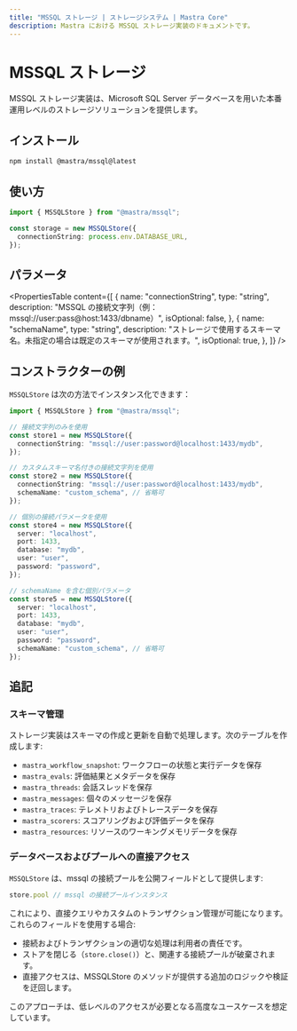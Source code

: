 ```yaml
---
title: "MSSQL ストレージ | ストレージシステム | Mastra Core"
description: Mastra における MSSQL ストレージ実装のドキュメントです。
---
```


# MSSQL ストレージ

MSSQL ストレージ実装は、Microsoft SQL Server データベースを用いた本番運用レベルのストレージソリューションを提供します。

## インストール

```bash copy
npm install @mastra/mssql@latest
```


## 使い方

```typescript copy showLineNumbers
import { MSSQLStore } from "@mastra/mssql";

const storage = new MSSQLStore({
  connectionString: process.env.DATABASE_URL,
});
```


## パラメータ

<PropertiesTable
  content={[
    {
      name: "connectionString",
      type: "string",
      description:
        "MSSQL の接続文字列（例：mssql://user:pass@host:1433/dbname）",
      isOptional: false,
    },
    {
      name: "schemaName",
      type: "string",
      description:
        "ストレージで使用するスキーマ名。未指定の場合は既定のスキーマが使用されます。",
      isOptional: true,
    },
  ]}
/>

## コンストラクターの例

`MSSQLStore` は次の方法でインスタンス化できます：

```ts
import { MSSQLStore } from "@mastra/mssql";

// 接続文字列のみを使用
const store1 = new MSSQLStore({
  connectionString: "mssql://user:password@localhost:1433/mydb",
});

// カスタムスキーマ名付きの接続文字列を使用
const store2 = new MSSQLStore({
  connectionString: "mssql://user:password@localhost:1433/mydb",
  schemaName: "custom_schema", // 省略可
});

// 個別の接続パラメータを使用
const store4 = new MSSQLStore({
  server: "localhost",
  port: 1433,
  database: "mydb",
  user: "user",
  password: "password",
});

// schemaName を含む個別パラメータ
const store5 = new MSSQLStore({
  server: "localhost",
  port: 1433,
  database: "mydb",
  user: "user",
  password: "password",
  schemaName: "custom_schema", // 省略可
});
```


## 追記

### スキーマ管理

ストレージ実装はスキーマの作成と更新を自動で処理します。次のテーブルを作成します:

- `mastra_workflow_snapshot`: ワークフローの状態と実行データを保存
- `mastra_evals`: 評価結果とメタデータを保存  
- `mastra_threads`: 会話スレッドを保存
- `mastra_messages`: 個々のメッセージを保存
- `mastra_traces`: テレメトリおよびトレースデータを保存
- `mastra_scorers`: スコアリングおよび評価データを保存
- `mastra_resources`: リソースのワーキングメモリデータを保存

### データベースおよびプールへの直接アクセス

`MSSQLStore` は、mssql の接続プールを公開フィールドとして提供します:

```typescript
store.pool // mssql の接続プールインスタンス
```

これにより、直接クエリやカスタムのトランザクション管理が可能になります。これらのフィールドを使用する場合:

* 接続およびトランザクションの適切な処理は利用者の責任です。
* ストアを閉じる（`store.close()`）と、関連する接続プールが破棄されます。
* 直接アクセスは、MSSQLStore のメソッドが提供する追加のロジックや検証を迂回します。

このアプローチは、低レベルのアクセスが必要となる高度なユースケースを想定しています。
